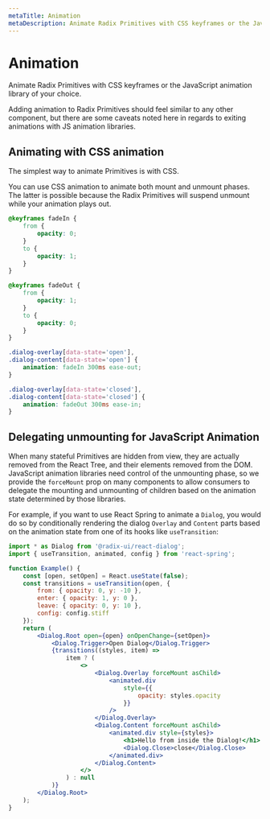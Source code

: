 ```yaml
---
metaTitle: Animation
metaDescription: Animate Radix Primitives with CSS keyframes or the JavaScript animation library of your choice.
---
```


# Animation

<Description>
	Animate Radix Primitives with CSS keyframes or the JavaScript animation library of your choice.
</Description>

Adding animation to Radix Primitives should feel similar to any other component, but there are some caveats noted here in regards to exiting animations with JS animation libraries.

## Animating with CSS animation

The simplest way to animate Primitives is with CSS.

You can use CSS animation to animate both mount and unmount phases. The latter is possible because the Radix Primitives will suspend unmount while your animation plays out.

```css
@keyframes fadeIn {
	from {
		opacity: 0;
	}
	to {
		opacity: 1;
	}
}

@keyframes fadeOut {
	from {
		opacity: 1;
	}
	to {
		opacity: 0;
	}
}

.dialog-overlay[data-state='open'],
.dialog-content[data-state='open'] {
	animation: fadeIn 300ms ease-out;
}

.dialog-overlay[data-state='closed'],
.dialog-content[data-state='closed'] {
	animation: fadeOut 300ms ease-in;
}
```

## Delegating unmounting for JavaScript Animation

When many stateful Primitives are hidden from view, they are actually removed from the React Tree, and their elements removed from the DOM. JavaScript animation libraries need control of the unmounting phase, so we provide the `forceMount` prop on many components to allow consumers to delegate the mounting and unmounting of children based on the animation state determined by those libraries.

For example, if you want to use React Spring to animate a `Dialog`, you would do so by conditionally rendering the dialog `Overlay` and `Content` parts based on the animation state from one of its hooks like `useTransition`:

```jsx
import * as Dialog from '@radix-ui/react-dialog';
import { useTransition, animated, config } from 'react-spring';

function Example() {
	const [open, setOpen] = React.useState(false);
	const transitions = useTransition(open, {
		from: { opacity: 0, y: -10 },
		enter: { opacity: 1, y: 0 },
		leave: { opacity: 0, y: 10 },
		config: config.stiff
	});
	return (
		<Dialog.Root open={open} onOpenChange={setOpen}>
			<Dialog.Trigger>Open Dialog</Dialog.Trigger>
			{transitions((styles, item) =>
				item ? (
					<>
						<Dialog.Overlay forceMount asChild>
							<animated.div
								style={{
									opacity: styles.opacity
								}}
							/>
						</Dialog.Overlay>
						<Dialog.Content forceMount asChild>
							<animated.div style={styles}>
								<h1>Hello from inside the Dialog!</h1>
								<Dialog.Close>close</Dialog.Close>
							</animated.div>
						</Dialog.Content>
					</>
				) : null
			)}
		</Dialog.Root>
	);
}
```
